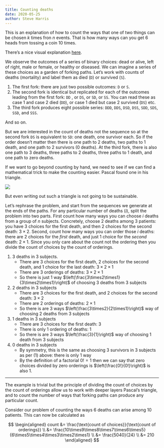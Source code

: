 ```yaml
---
title: Counting deaths
date: 2020-05-25
author: Steve Harris
---
```


This is an explanation of how to count the ways that one of two things can be chosen $k$ times fron $n$ events. That is how many ways can you get 6 heads from tossing a coin 10 times. 

There's a nice visual explanation [here](https://charleslow.github.io/binomial_coefficient/). 

We observe the outcomes of a series of binary choices: dead or alive, left of right, male or female, or healthy or diseased. We can imagine a series of these choices as a garden of forking paths. Let’s work with counts of deaths (mortality) and label them as died (`D`) or survived (`S`).

1. The first fork: there are just two possible outcomes: `D` or `S`.
2. The second fork is identical but replicated for each of the outcomes leading from the first fork: `DD` , or `DS`, or `SD`, or `SS`. You can read these as case 1 and case 2 died (`DD`), or case 1 died but case 2 survived (`DS`) etc. 
3. The third fork produces eight possible series: `DDD`, `DDS`, `DSD`, `DSS`, `SDD`, `SDS`, `SSD`, and `SSS`.

And so on.

But we are interested in the count of deaths not the sequence so at the second fork `DS` is equivalent to  `SD`: one death, one survivor each. So if the order doesn’t matter then there is one path to 2 deaths, two paths to 1 death, and one path to 2 survivors (0 deaths).  At the third fork, there is also one path to 3 deaths, three paths to 2 deaths, three paths to 1 death, and one path to zero deaths.

If we want to go beyond counting by hand, we need to see if we can find a mathematical trick to make the counting easier. Pascal found one in his triangle.

![](https://upload.wikimedia.org/wikipedia/commons/0/0d/PascalTriangleAnimated2.gif)

But even writing out such a triangle is not going to be sustainable.

Let’s rephrase the problem, and start from the sequences we generate at the ends of the paths. For any particular number of deaths (*i*), split the problem into two parts. First count how many ways you can choose *i* deaths from a group of *n* subjects. Concretely, choose 2 deaths among 3 patients: you have 3 choices for the first death, and then 2 choices for the second death: $3\times2$. Second, count how many ways you can order those *i* deaths: there are 2 choices for the *first* death, and just 1 choice for the *second* death: $2\times1$. Since you only care about the count not the ordering then you divide the count of choices by the count of orderings. 

1. 3 deaths in 3 subjects. 
	- There are 3 choices for the first death, 2 choices for the second death, and 1 choice for the last death: $3\times2\times1$
	- There are 3 orderings of deaths: $3\times2\times1$
	- So there is just 1 way $\left(\frac{3\times2\times1}{3\times2\times1}\right($ of choosing 3 deaths from 3 subjects
2. 2 deaths in 3 subjects
	- There are 3 choices for the first death, and 2 choices for the second death: $3\times2$
	- There are 2 orderings of deaths: $2\times1$
	- So there is are 3 ways $\left(\frac{3\times2}{2\times1}\right)$ way of choosing 2 deaths from 3 subjects
3. 1 deaths in 3 subjects
	- There are 3 choices for the first death: $3$
	- There is only 1 ordering of deaths: $1$
	- So there is are 3 ways $\left(\frac{3}{1}\right)$ way of choosing 1 death from 3 subjects
4. 0 deaths in 3 subjects
	- By symmetry, this is the same as choosing 3 survivors in 3 subjects as per (1) above: there is only 1 way
	- By the definition of a factorial $0!=1$ then we can say that zero choices divided by zero orderings is $\left(\frac{0!}{0!}\right)$ is also 1.

---

The example is trivial but the principle of dividing the count of choices by the count of orderings allow us to work with deeper layers Pascal’s triangle, and to count the number of ways that forking paths can produce any particular count.

Consider our problem of counting the ways 6 deaths can arise among 10 patients. This can now be calculated as

$$
\begin{aligned}
	count &= \frac{\text{count of choices}}{\text{count of orderings}} \\ 
	&= \frac{10\times9\times8\times7\times6\times5}
					{6\times5\times4\times3\times2\times1} \\
 	&= \frac{5040}{24} \\
	&= 210
\end{aligned}
$$



 

  

